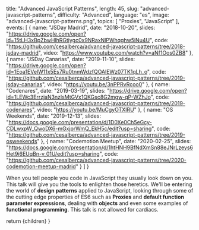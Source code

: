 
  title: "Advanced JavaScript Patterns",
  length: 45,
  slug: "advanced-javascript-patterns",
  difficulty: "Advanced",
  language: "es",
  image: "advanced-javascript-patterns.png",
  topics: [
    "Proxies",
    "JavaScript"
  ],
  events: [
    {
      name: "JSDay Madrid",
      date: "2018-10-20",
      slides: "https://drive.google.com/open?id=15tLH3xBpZbwHlhRGtiygc0x9NRaxNlPWhqghw5iNu4U",
      code: "https://github.com/cesalberca/advanced-javascript-patterns/tree/2018-jsday-madrid",
      video: "https://www.youtube.com/watch?v=aNf1Oos0ZB8"
    },
    {
      name: "JSDay Canarias",
      date: "2019-11-10",
      slides: "https://drive.google.com/open?id=1Eoa1EVelW11x5Es7Ru0tnmWdzfQOAlEWz07TK1qLh_o",
      code: "https://github.com/cesalberca/advanced-javascript-patterns/tree/2019-jsday-canarias",
      video: "https://youtu.be/3nPPRvRcoo0"
    },
    {
      name: "Codenares",
      date: "2019-03-19",
      slides: "https://drive.google.com/open?id=1LEWc3ErrzjaN3nzlsMtGVx1QKGsc8G2mgw-qP-WZhJo",
      code: "https://github.com/cesalberca/advanced-javascript-patterns/tree/2019-codenares",
      video: "https://youtu.be/MuCgyOTXIRU"
    },
    {
      name: "OS Weekends",
      date: "2019-12-13",
      slides: "https://docs.google.com/presentation/d/1D0Xe0Ch5eGcy-CDLwxpW_QwoDX6-mGxjprWmQ_EkH5c/edit?usp=sharing",
      code: "https://github.com/cesalberca/advanced-javascript-patterns/tree/2019-osweekends"
    },
    {
      name: "Codemotion Meetup",
      date: "2020-02-25",
      slides: "https://docs.google.com/presentation/d/1htHNH9BfNdXmSn88eJNrLzeys6Het9i6EUqBn-v_01U/edit?usp=sharing",
      code: "https://github.com/cesalberca/advanced-javascript-patterns/tree/2020-codemotion-meetup-madrid"
    }
  ]
}

When you tell people you code in JavaScript they usually look down on you. This talk will give you the tools to enlighten those heretics. We'll be entering the world of **design patterns** applied to JavaScript, looking through some of the cutting edge properties of ES6 such as **Proxies** and **default function parameter expressions**, dealing with **objects** and even some examples of **functional programming**. This talk is not allowed for cardiacs.

  return <MdxLayout slug="advanced-javascript-patterns">{children}</MdxLayout>
}
